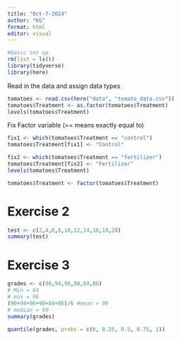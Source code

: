 ```yaml
---
title: "Oct-7-2024"
author: "KG"
format: html
editor: visual
---
```


```r
#basic set up
rm(list = ls())
library(tidyverse)
library(here)
```

Read in the data and assign data types

```r
tomatoes <- read.csv(here("data", "tomato_data.csv"))
tomatoes$Treatment <- as.factor(tomatoes$Treatment)
levels(tomatoes$Treatment)
```

Fix Factor variable (== means exactly equal to)

```r
fix1 <- which(tomatoes$Treatment == "control")
tomatoes$Treatment[fix1] <- "Control"
```

```r
fix2 <- which(tomatoes$Treatment == "fertilizer")
tomatoes$Treatment[fix2] <- "Fertilizer"
levels(tomatoes$Treatment)
```

```r
tomatoes$Treatment <- factor(tomatoes$Treatment)
```

# Exercise 2

```r
test <- c(2,4,6,8,10,12,14,16,18,20)
summary(test)
```

# Exercise 3

```r
grades <- c(90,94,96,90,84,86)
# Min = 84
# max = 96
(90+94+96+90+84+86)/6 #mean = 90
# median = 90
summary(grades)
```

```r
quantile(grades, probs = c(0, 0.25, 0.5, 0.75, 1))
```
